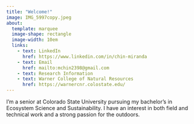 ```yaml
---
title: "Welcome!"
image: IMG_5997copy.jpeg
about:
  template: marquee
  image-shape: rectangle
  image-width: 10em
  links: 
    - text: LinkedIn
      href: https://www.linkedin.com/in/chin-miranda
    - text: Email
      href: mailto:mchin2398@gmail.com
    - text: Research Information
    - text: Warner College of Natural Resources
      href: https://warnercnr.colostate.edu/
---
```


I'm a senior at Colorado State University pursuing my bachelor's in Ecosystem Science and Sustainability. I have an interest in both field and technical work and a strong passion for the outdoors.
